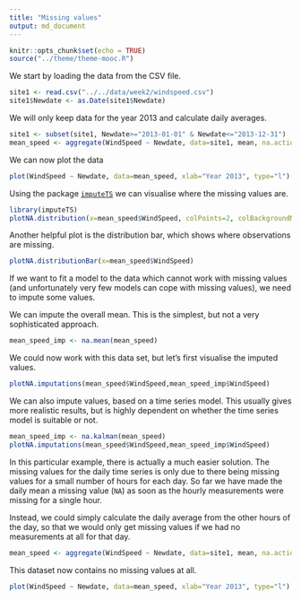 ```yaml
---
title: "Missing values"
output: md_document
---
```


```r
knitr::opts_chunk$set(echo = TRUE)
source("../theme/theme-mooc.R")
```

We start by loading the data from the CSV file.
```r
site1 <- read.csv("../../data/week2/windspeed.csv")
site1$Newdate <- as.Date(site1$Newdate)
```
We will only keep data for the year 2013 and calculate daily averages.
```r
site1 <- subset(site1, Newdate>="2013-01-01" & Newdate<="2013-12-31")
mean_speed <- aggregate(WindSpeed ~ Newdate, data=site1, mean, na.action=na.pass)
```
We can now plot the data
```r
plot(WindSpeed ~ Newdate, data=mean_speed, xlab="Year 2013", type="l")
```

Using the package [`imputeTS`](https://cran.r-project.org/web/packages/imputeTS/index.html) we can visualise where the missing values are.
```r
library(imputeTS)
plotNA.distribution(x=mean_speed$WindSpeed, colPoints=2, colBackgroundMV=3)
```
Another helpful plot is the distribution bar, which shows where observations are missing.
```r
plotNA.distributionBar(x=mean_speed$WindSpeed)
```

If we want to fit a model to the data which cannot work with missing values (and unfortunately very few models can cope with missing values), we need to impute some values.

We can impute the overall mean. This is the simplest, but not a very sophisticated approach.

```r
mean_speed_imp <- na.mean(mean_speed)
```
We could now work with this data set, but let's first visualise the imputed values.
```r
plotNA.imputations(mean_speed$WindSpeed,mean_speed_imp$WindSpeed)
```

We can also impute values, based on a time series model. This usually gives more realistic results, but is highly dependent on whether the time series model is suitable or not.

```r
mean_speed_imp <- na.kalman(mean_speed)
plotNA.imputations(mean_speed$WindSpeed,mean_speed_imp$WindSpeed)
```

In this particular example, there is actually a much easier solution. The missing values for the daily time series is only due to there being missing values for a small number of hours for each day. So far we have made the daily mean a missing value (`NA`) as soon as the hourly measurements were missing for a single hour. 

Instead, we could simply calculate the daily average from the other hours of the day, so that we would only get missing values if we had no measurements at all for that day.
```r
mean_speed <- aggregate(WindSpeed ~ Newdate, data=site1, mean, na.action=na.omit)
```
This dataset now contains no missing values at all.
```r
plot(WindSpeed ~ Newdate, data=mean_speed, xlab="Year 2013", type="l")
```
